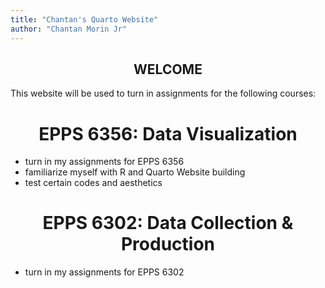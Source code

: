 ---
title: "Chantan's Quarto Website"
author: "Chantan Morin Jr"
---

## WELCOME {style="text-align: center;"}

This website will be used to turn in assignments for the following courses:

# EPPS 6356: Data Visualization {style="text-align: center;"}

-   turn in my assignments for EPPS 6356
-   familiarize myself with R and Quarto Website building
-   test certain codes and aesthetics

# EPPS 6302: Data Collection & Production {style="text-align: center;"}

-   turn in my assignments for EPPS 6302

